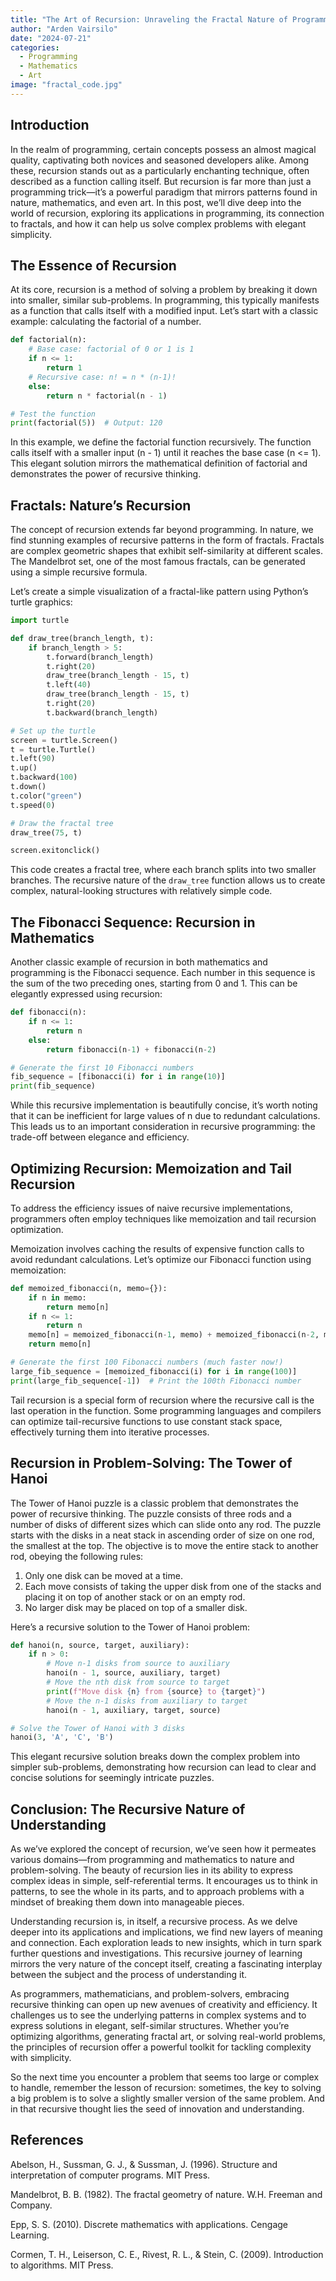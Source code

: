 ```yaml
---
title: "The Art of Recursion: Unraveling the Fractal Nature of Programming"
author: "Arden Vairsilo"
date: "2024-07-21"
categories: 
  - Programming
  - Mathematics
  - Art
image: "fractal_code.jpg"
---
```


## Introduction

In the realm of programming, certain concepts possess an almost magical quality, captivating both novices and seasoned developers alike. Among these, recursion stands out as a particularly enchanting technique, often described as a function calling itself. But recursion is far more than just a programming trick—it's a powerful paradigm that mirrors patterns found in nature, mathematics, and even art. In this post, we'll dive deep into the world of recursion, exploring its applications in programming, its connection to fractals, and how it can help us solve complex problems with elegant simplicity.

## The Essence of Recursion

At its core, recursion is a method of solving a problem by breaking it down into smaller, similar sub-problems. In programming, this typically manifests as a function that calls itself with a modified input. Let's start with a classic example: calculating the factorial of a number.

```python
def factorial(n):
    # Base case: factorial of 0 or 1 is 1
    if n <= 1:
        return 1
    # Recursive case: n! = n * (n-1)!
    else:
        return n * factorial(n - 1)

# Test the function
print(factorial(5))  # Output: 120
```

In this example, we define the factorial function recursively. The function calls itself with a smaller input (n - 1) until it reaches the base case (n <= 1). This elegant solution mirrors the mathematical definition of factorial and demonstrates the power of recursive thinking.

## Fractals: Nature's Recursion

The concept of recursion extends far beyond programming. In nature, we find stunning examples of recursive patterns in the form of fractals. Fractals are complex geometric shapes that exhibit self-similarity at different scales. The Mandelbrot set, one of the most famous fractals, can be generated using a simple recursive formula.

Let's create a simple visualization of a fractal-like pattern using Python's turtle graphics:

```python
import turtle

def draw_tree(branch_length, t):
    if branch_length > 5:
        t.forward(branch_length)
        t.right(20)
        draw_tree(branch_length - 15, t)
        t.left(40)
        draw_tree(branch_length - 15, t)
        t.right(20)
        t.backward(branch_length)

# Set up the turtle
screen = turtle.Screen()
t = turtle.Turtle()
t.left(90)
t.up()
t.backward(100)
t.down()
t.color("green")
t.speed(0)

# Draw the fractal tree
draw_tree(75, t)

screen.exitonclick()
```

This code creates a fractal tree, where each branch splits into two smaller branches. The recursive nature of the `draw_tree` function allows us to create complex, natural-looking structures with relatively simple code.

## The Fibonacci Sequence: Recursion in Mathematics

Another classic example of recursion in both mathematics and programming is the Fibonacci sequence. Each number in this sequence is the sum of the two preceding ones, starting from 0 and 1. This can be elegantly expressed using recursion:

```python
def fibonacci(n):
    if n <= 1:
        return n
    else:
        return fibonacci(n-1) + fibonacci(n-2)

# Generate the first 10 Fibonacci numbers
fib_sequence = [fibonacci(i) for i in range(10)]
print(fib_sequence)
```

While this recursive implementation is beautifully concise, it's worth noting that it can be inefficient for large values of n due to redundant calculations. This leads us to an important consideration in recursive programming: the trade-off between elegance and efficiency.

## Optimizing Recursion: Memoization and Tail Recursion

To address the efficiency issues of naive recursive implementations, programmers often employ techniques like memoization and tail recursion optimization.

Memoization involves caching the results of expensive function calls to avoid redundant calculations. Let's optimize our Fibonacci function using memoization:

```python
def memoized_fibonacci(n, memo={}):
    if n in memo:
        return memo[n]
    if n <= 1:
        return n
    memo[n] = memoized_fibonacci(n-1, memo) + memoized_fibonacci(n-2, memo)
    return memo[n]

# Generate the first 100 Fibonacci numbers (much faster now!)
large_fib_sequence = [memoized_fibonacci(i) for i in range(100)]
print(large_fib_sequence[-1])  # Print the 100th Fibonacci number
```

Tail recursion is a special form of recursion where the recursive call is the last operation in the function. Some programming languages and compilers can optimize tail-recursive functions to use constant stack space, effectively turning them into iterative processes.

## Recursion in Problem-Solving: The Tower of Hanoi

The Tower of Hanoi puzzle is a classic problem that demonstrates the power of recursive thinking. The puzzle consists of three rods and a number of disks of different sizes which can slide onto any rod. The puzzle starts with the disks in a neat stack in ascending order of size on one rod, the smallest at the top. The objective is to move the entire stack to another rod, obeying the following rules:

1. Only one disk can be moved at a time.
2. Each move consists of taking the upper disk from one of the stacks and placing it on top of another stack or on an empty rod.
3. No larger disk may be placed on top of a smaller disk.

Here's a recursive solution to the Tower of Hanoi problem:

```python
def hanoi(n, source, target, auxiliary):
    if n > 0:
        # Move n-1 disks from source to auxiliary
        hanoi(n - 1, source, auxiliary, target)
        # Move the nth disk from source to target
        print(f"Move disk {n} from {source} to {target}")
        # Move the n-1 disks from auxiliary to target
        hanoi(n - 1, auxiliary, target, source)

# Solve the Tower of Hanoi with 3 disks
hanoi(3, 'A', 'C', 'B')
```

This elegant recursive solution breaks down the complex problem into simpler sub-problems, demonstrating how recursion can lead to clear and concise solutions for seemingly intricate puzzles.

## Conclusion: The Recursive Nature of Understanding

As we've explored the concept of recursion, we've seen how it permeates various domains—from programming and mathematics to nature and problem-solving. The beauty of recursion lies in its ability to express complex ideas in simple, self-referential terms. It encourages us to think in patterns, to see the whole in its parts, and to approach problems with a mindset of breaking them down into manageable pieces.

Understanding recursion is, in itself, a recursive process. As we delve deeper into its applications and implications, we find new layers of meaning and connection. Each exploration leads to new insights, which in turn spark further questions and investigations. This recursive journey of learning mirrors the very nature of the concept itself, creating a fascinating interplay between the subject and the process of understanding it.

As programmers, mathematicians, and problem-solvers, embracing recursive thinking can open up new avenues of creativity and efficiency. It challenges us to see the underlying patterns in complex systems and to express solutions in elegant, self-similar structures. Whether you're optimizing algorithms, generating fractal art, or solving real-world problems, the principles of recursion offer a powerful toolkit for tackling complexity with simplicity.

So the next time you encounter a problem that seems too large or complex to handle, remember the lesson of recursion: sometimes, the key to solving a big problem is to solve a slightly smaller version of the same problem. And in that recursive thought lies the seed of innovation and understanding.

## References

Abelson, H., Sussman, G. J., & Sussman, J. (1996). Structure and interpretation of computer programs. MIT Press.

Mandelbrot, B. B. (1982). The fractal geometry of nature. W.H. Freeman and Company.

Epp, S. S. (2010). Discrete mathematics with applications. Cengage Learning.

Cormen, T. H., Leiserson, C. E., Rivest, R. L., & Stein, C. (2009). Introduction to algorithms. MIT Press.